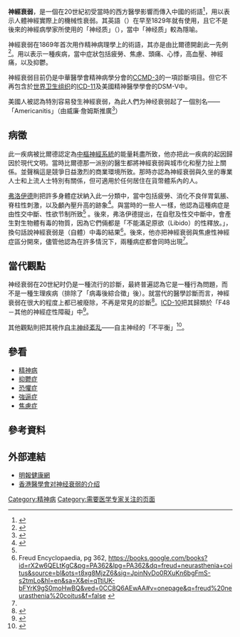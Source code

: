 {{About|醫學術語|同名的益智遊戲|连连看}}
{{medical}}
{{article issues|
{{Expand|time=2010-05-22T06:24:10+00:00}}
{{Expert|1=医学|time=2010-05-22T06:24:10+00:00}}
}}
{{Infobox_Disease
 | Name           = 神經衰弱
 | Image          = 
 | Caption        = 
 | DiseasesDB     = 
 | ICD10          = {{ICD10|F|48|0|f|40}}
 | ICD9           = {{ICD9|300.89}}
 | ICDO           = 
 | OMIM           = 
 | MedlinePlus    = 
 | eMedicineSubj  = 
 | eMedicineTopic = 
 | MeshID         = D009440 |
}}

'''神經衰弱'''，是一個在20世紀初受當時的西方醫學影響而傳入中國的術語<ref>{{cite book|author=曾文星|title=心與身的關係|year=2004|url=https://books.google.com.hk/books?id=xz2Y-vAbBhsC&pg=PA171&lpg=PA171&dq=神經衰弱+曾文星&source=bl&ots=5k2g0T3Zb2&sig=tMVwDpw5RBlL0AlRwzfZzurNlwo&hl=zh-TW&sa=X&ved=0ahUKEwiyy6e13dHRAhXCUZQKHT-4CTgQ6AEINDAE#v=onepage&q&f=false|publisher=中文大學出版社|pages=76|isbn=962-996-167-9}}</ref>，用以表示人體神經實際上的機械性衰弱。其英語（{{lang|en|Neurasthenia}}）在早至1829年就有使用，且它不是後來的神經病學家{{tsl|en|George Miller Beard|喬治·米勒·比爾德}}所使用的「神经质」（{{lang|en|nerves}}），當中「神经质」較為隱喻。

神經衰弱在1869年首次用作精神病理學上的術語，其亦是由比爾德開創此一先例<ref>{{cite journal | authorlink = George Miller Beard | last = Beard | first = G | year = 1869 | title = Neurasthenia, or nervous exhaustion | journal = The Boston Medical and Surgical Journal | pages = 217–221}}</ref>。用以表示一種疾病，當中症狀包括疲勞、焦慮、頭痛、心悸，高血壓、神經痛，以及抑鬱。

神經衰弱目前仍是中華醫學會精神病學分會的[[CCMD-3|CCMD-3]]的一項診斷項目。但它不再包含於[[世界卫生组织|世界卫生组织]]的[[ICD-11|ICD-11]]及美國精神醫學學會的DSM-V中。

美國人被認為特別容易發生神經衰弱，為此人們为神经衰弱起了一個別名——「Americanitis」（由威廉·詹姆斯推廣<ref>{{cite news|last1=Daugherty|first1=Greg|title=The Brief History of "Americanitis"|url=http://www.smithsonianmag.com/history/brief-history-americanitis-180954739/|accessdate=6 April 2015|work=[[Smithsonian_(magazine)|Smithsonian (magazine)]]|date=25 March 2015|archive-date=2021-01-02|archive-url=https://web.archive.org/web/20210102064630/https://www.smithsonianmag.com/history/brief-history-americanitis-180954739/|dead-url=no}}</ref>）

==病徵==
此一疾病被比爾德認定為[[中樞神經系統|中樞神經系統]]的能量耗盡所致，他亦把此一疾病的起因歸因於現代文明。當時比爾德那一派别的醫生都將神經衰弱與城市化和壓力扯上關係。並聲稱這是競爭日益激烈的商業環境所致。那時亦認為神經衰弱與久坐的專業人士和上流人士特別有關係，但可適用於任何居住在貨幣體系內的人。

[[弗洛伊德|弗洛伊德]]則把許多身體症狀納入此一分類中，當中包括疲勞、消化不良伴胃氣脹、脊柱性刺激，以及顱內壓升高的跡象<ref name="Models">{{cite book |last1=Sandler |first1=Joseph |last2=Holder |first2=Alex |last3=Dare |first3=Christopher |last4=Dreher |first4=Anna Ursula |title=Freud's Models of the Mind |year=1997 |isbn=1-85575-167-4 |page=52 |publisher=Karnac Books}}</ref>。與當時的一些人一樣，他認為這種病症是由性交中斷、性欲节制所致<ref name="Models" /> 。後來，弗洛伊德提出，在自慰及性交中斷中，會產生對生物體有毒的物質，因為它們倆都是「不能滿足原欲（Libido）的性釋放。」，換句話說神經衰弱是（自體）中毒的結果<ref>Freud Encyclopaedia, pg 362, https://books.google.com/books?id=rX2w6QELtKgC&pg=PA362&lpg=PA362&dq=freud+neurasthenia+coitus&source=bl&ots=t8xg8MjzZ6&sig=JpinNvDo0RXuKn6bgFmS-s2tmLo&hl=en&sa=X&ei=qTtiUK-bFYrK9gS0moHwBQ&ved=0CC8Q6AEwAA#v=onepage&q=freud%20neurasthenia%20coitus&f=false {{Wayback|url=https://books.google.com/books?id=rX2w6QELtKgC&pg=PA362&lpg=PA362&dq=freud+neurasthenia+coitus&source=bl&ots=t8xg8MjzZ6&sig=JpinNvDo0RXuKn6bgFmS-s2tmLo&hl=en&sa=X&ei=qTtiUK-bFYrK9gS0moHwBQ&ved=0CC8Q6AEwAA#v=onepage&q=freud%20neurasthenia%20coitus&f=false |date=20190823001958 }}</ref>。後來，他亦把神經衰弱與焦慮性神經症區分開來，儘管他認為在許多情況下，兩種病症都會同時出現<ref name="Models" />。

==當代觀點==
神经衰弱在20世紀时仍是一種流行的診斷，最終普遍認為它是一種行為問題，而不是一種生理疾病（排除了「病毒後綜合徵」後）。就當代的醫學診斷而言，神經衰弱在很大的程度上都已被廢除，不再是常見的診斷<ref name="pmid 10583715">{{cite journal |author1=Evangard B |author2=Schacterie R.S. |author3=Komaroff A. L. |title=Chronic fatigue syndrome: new insights and old ignorance |journal=Journal of Internal Medicine |volume=246 |date=Nov 1999 |issue=5 |pages=455–469 |pmid=10583715 |doi=10.1046/j.1365-2796.1999.00513.x |url=http://www3.interscience.wiley.com/cgi-bin/fulltext/119095441/PDFSTART |accessdate=2009-06-25 }}{{Dead link|date=2019年4月 |bot=InternetArchiveBot |fix-attempted=yes }}</ref>。[[ICD-10|ICD-10]]把其歸類於「F48－其他的神經症性障礙」中<ref name="Who Neurasthenia">{{Cite web | title = Chapter V Mental and behavioural disorders (F00-F99) | pages =  | year = 2007 | date =  | url = http://apps.who.int/classifications/apps/icd/icd10online/index.htm?gf40.htm+ | accessdate = 2009-10-09 | author = WHO | postscript = <!--None--> | archive-date = 2010-07-24 | archive-url = https://web.archive.org/web/20100724071631/http://apps.who.int/classifications/apps/icd/icd10online/index.htm?gf40.htm+ | dead-url = no }}</ref>。

其他觀點則把其視作[[自主神经紊乱|自主神经紊乱]]——自主神经的「不平衡」<ref>{{cite web | url = http://heartdisease.about.com/cs/womensissues/a/dysautonomia.htm | title = A family of misunderstood disorders | first = R | last = Fogoros | publisher = [[About.com|About.com]] | date = 29 May 2006 | accessdate = 11 September 2008 | archive-date = 2016-04-03 | archive-url = https://web.archive.org/web/20160403181542/http://heartdisease.about.com/cs/womensissues/a/dysautonomia.htm | dead-url = no }}</ref>。
==參看==
*[[精神病|精神病]]
*[[抑鬱症|抑鬱症]]
*[[恐懼症|恐懼症]]
*[[強逼症|強逼症]]
*[[焦慮症|焦慮症]]

==參考資料==
{{Reflist|3}}
==外部連結==
*[https://web.archive.org/web/20101005163050/http://mingpaohealth.com/cfm/archive3.cfm?File=Archive%2Fdiseases%2Fphysco01.txt 明報健康網]
*[https://web.archive.org/web/20100714234431/http://www.hkma.org/chinese/pubmededu/special/nervous.htm 香港醫學會对神经衰弱的介绍]

{{ICD-10-F|selected = 神經性壓力}}
[[Category:精神病|Category:精神病]]
[[Category:需要医学专家关注的页面|Category:需要医学专家关注的页面]]